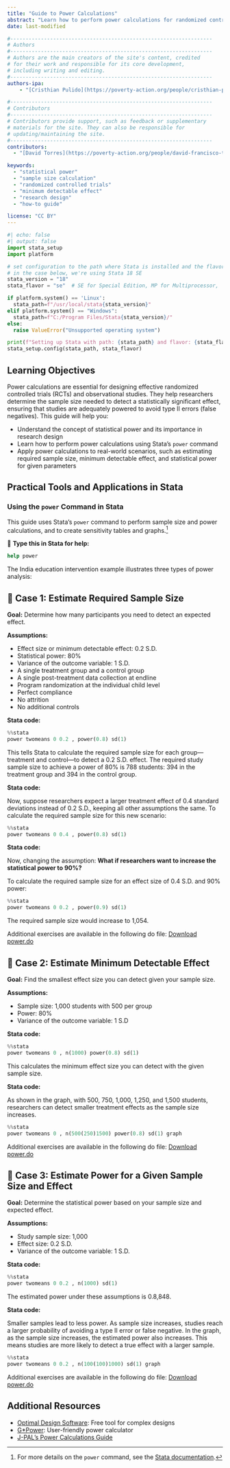 ```yaml
---
title: "Guide to Power Calculations"
abstract: "Learn how to perform power calculations for randomized controlled trials using Stata's power command. This guide covers three essential scenarios: calculating required sample size, determining minimum detectable effect, and estimating statistical power for given parameters."
date: last-modified

#------------------------------------------------------------------
# Authors
#------------------------------------------------------------------
# Authors are the main creators of the site's content, credited
# for their work and responsible for its core development,
# including writing and editing.
#------------------------------------------------------------------
authors-ipa:
    - "[Cristhian Pulido](https://poverty-action.org/people/cristhian-pulido)"

#------------------------------------------------------------------
# Contributors
#------------------------------------------------------------------
# Contributors provide support, such as feedback or supplementary
# materials for the site. They can also be responsible for
# updating/maintaining the site.
#------------------------------------------------------------------
contributors:
  - "[David Torres](https://poverty-action.org/people/david-francisco-torres-leon)"

keywords:
  - "statistical power"
  - "sample size calculation"
  - "randomized controlled trials"
  - "minimum detectable effect"
  - "research design"
  - "how-to guide"

license: "CC BY"
---
```


```python
#| echo: false
#| output: false
import stata_setup
import platform

# set configuration to the path where Stata is installed and the flavor of Stata
# in the case below, we're using Stata 18 SE
stata_version = "18"
stata_flavor = "se"  # SE for Special Edition, MP for Multiprocessor,

if platform.system() == 'Linux':
  stata_path=f"/usr/local/stata{stata_version}"
elif platform.system() == "Windows":
  stata_path=f"C:/Program Files/Stata{stata_version}/"
else:
  raise ValueError("Unsupported operating system")

print(f"Setting up Stata with path: {stata_path} and flavor: {stata_flavor}")
stata_setup.config(stata_path, stata_flavor)
```

:::{.callout-tip appearance="simple"}

## Learning Objectives

Power calculations are essential for designing effective randomized controlled trials (RCTs) and observational studies. They help researchers determine the sample size needed to detect a statistically significant effect, ensuring that studies are adequately powered to avoid type II errors (false negatives). This guide will help you:

- Understand the concept of statistical power and its importance in research design
- Learn how to perform power calculations using Stata's `power` command
- Apply power calculations to real-world scenarios, such as estimating required sample size, minimum detectable effect, and statistical power for given parameters

:::

## Practical Tools and Applications in Stata

### Using the `power` Command in Stata

This guide uses Stata's `power` command to perform sample size and power calculations, and to create sensitivity tables and graphs.[^1]

📌 **Type this in Stata for help:**

```stata
help power
```

The India education intervention example illustrates three types of power analysis:

::: {.callout-tip collapse="true"}

## 🧮 Case 1: Estimate Required Sample Size

**Goal:** Determine how many participants you need to detect an expected effect.

**Assumptions:**

- Effect size or minimum detectable effect: 0.2 S.D.
- Statistical power: 80%
- Variance of the outcome variable: 1 S.D.
- A single treatment group and a control group
- A single post-treatment data collection at endline
- Program randomization at the individual child level
- Perfect compliance
- No attrition
- No additional controls

**Stata code:**

```python
%%stata
power twomeans 0 0.2 , power(0.8) sd(1)
```

This tells Stata to calculate the required sample size for each group—treatment and control—to detect a 0.2 S.D. effect. The required study sample size to achieve a power of 80% is 788 students: 394 in the treatment group and 394 in the control group.

**Stata code:**

Now, suppose researchers expect a larger treatment effect of 0.4 standard deviations instead of 0.2 S.D., keeping all other assumptions the same. To calculate the required sample size for this new scenario:

```python
%%stata
power twomeans 0 0.4 , power(0.8) sd(1)
```

**Stata code:**

Now, changing the assumption: **What if researchers want to increase the statistical power to 90%?**

To calculate the required sample size for an effect size of 0.4 S.D. and 90% power:

```python
%%stata
power twomeans 0 0.2 , power(0.9) sd(1)
```

The required sample size would increase to 1,054.

Additional exercises are available in the following do file: [Download power.do](/assets/files/sample-size-power.do)
:::

::: {.callout-tip collapse="true"}

## 🧮 Case 2: Estimate Minimum Detectable Effect

**Goal:**  Find the smallest effect size you can detect given your sample size.

**Assumptions:**

- Sample size: 1,000 students with 500 per group
- Power: 80%
- Variance of the outcome variable: 1 S.D

**Stata code:**

```python
%%stata
power twomeans 0 , n(1000) power(0.8) sd(1)
```

This calculates the minimum effect size you can detect with the given sample size.

**Stata code:**

As shown in the graph, with 500, 750, 1,000, 1,250, and 1,500 students, researchers can detect smaller treatment effects as the sample size increases.

```python
%%stata
power twomeans 0 , n(500(250)1500) power(0.8) sd(1) graph
```

Additional exercises are available in the following do file: [Download power.do](/assets/files/sample-size-power.do)
:::

::: {.callout-tip collapse="true"}

## 🧮 Case 3: Estimate Power for a Given Sample Size and Effect

**Goal:** Determine the statistical power based on your sample size and expected effect.

**Assumptions:**

- Study sample size: 1,000
- Effect size: 0.2 S.D.
- Variance of the outcome variable: 1 S.D.

**Stata code:**

```python
%%stata
power twomeans 0 0.2 , n(1000) sd(1)
```

The estimated power under these assumptions is 0.8,848.

**Stata code:**

Smaller samples lead to less power. As sample size increases, studies reach a larger probability of avoiding a type II error or false negative.
In the graph, as the sample size increases, the estimated power also increases. This means studies are more likely to detect a true effect with a larger sample.

```python
%%stata
power twomeans 0 0.2 , n(100(100)1000) sd(1) graph
```

Additional exercises are available in the following do file: [Download power.do](/assets/files/sample-size-power.do)
:::

## Additional Resources

- [Optimal Design Software](https://www.wtgrantfoundation.org/optimal-design-software): Free tool for complex designs
- [G*Power](https://www.psychologie.hhu.de/arbeitsgruppen/allgemeine-psychologie-und-arbeitspsychologie/gpower.html): User-friendly power calculator
- [J-PAL's Power Calculations Guide](https://www.povertyactionlab.org/resource/power-calculations)

[^1]: For more details on the `power` command, see the [Stata documentation](https://www.stata.com/manuals13/power.pdf).
